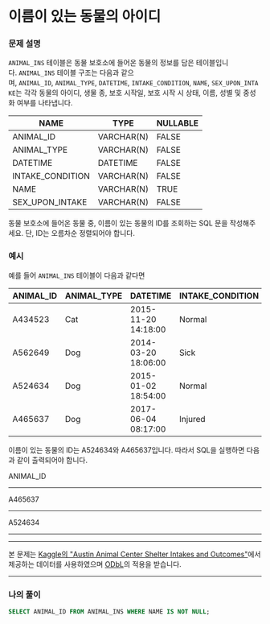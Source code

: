 # 이름이 있는 동물의 아이디

### **문제 설명**

`ANIMAL_INS` 테이블은 동물 보호소에 들어온 동물의 정보를 담은 테이블입니다. `ANIMAL_INS` 테이블 구조는 다음과 같으며, `ANIMAL_ID`, `ANIMAL_TYPE`, `DATETIME`, `INTAKE_CONDITION`, `NAME`, `SEX_UPON_INTAKE`는 각각 동물의 아이디, 생물 종, 보호 시작일, 보호 시작 시 상태, 이름, 성별 및 중성화 여부를 나타냅니다.

| NAME | TYPE | NULLABLE |
| --- | --- | --- |
| ANIMAL_ID | VARCHAR(N) | FALSE |
| ANIMAL_TYPE | VARCHAR(N) | FALSE |
| DATETIME | DATETIME | FALSE |
| INTAKE_CONDITION | VARCHAR(N) | FALSE |
| NAME | VARCHAR(N) | TRUE |
| SEX_UPON_INTAKE | VARCHAR(N) | FALSE |

동물 보호소에 들어온 동물 중, 이름이 있는 동물의 ID를 조회하는 SQL 문을 작성해주세요. 단, ID는 오름차순 정렬되어야 합니다.

### 예시

예를 들어 `ANIMAL_INS` 테이블이 다음과 같다면

| ANIMAL_ID | ANIMAL_TYPE | DATETIME | INTAKE_CONDITION | NAME | SEX_UPON_INTAKE |
| --- | --- | --- | --- | --- | --- |
| A434523 | Cat | 2015-11-20 14:18:00 | Normal | NULL | Spayed Female |
| A562649 | Dog | 2014-03-20 18:06:00 | Sick | NULL | Spayed Female |
| A524634 | Dog | 2015-01-02 18:54:00 | Normal | *Belle | Intact Female |
| A465637 | Dog | 2017-06-04 08:17:00 | Injured | *Commander | Neutered Male |

이름이 있는 동물의 ID는 A524634와 A465637입니다. 따라서 SQL을 실행하면 다음과 같이 출력되어야 합니다.

ANIMAL_ID

---

A465637

---

A524634

---

---

본 문제는 [Kaggle의 "Austin Animal Center Shelter Intakes and Outcomes"](https://www.kaggle.com/aaronschlegel/austin-animal-center-shelter-intakes-and-outcomes)에서 제공하는 데이터를 사용하였으며 [ODbL](https://opendatacommons.org/licenses/odbl/1.0/)의 적용을 받습니다.

---

### 나의 풀이

```sql
SELECT ANIMAL_ID FROM ANIMAL_INS WHERE NAME IS NOT NULL;
```